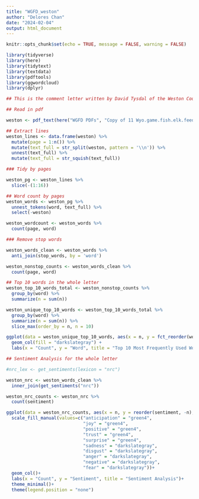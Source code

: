 ```yaml
---
title: "WGFD_weston"
author: "Delores Chan"
date: "2024-02-04"
output: html_document
---
```


```r
knitr::opts_chunk$set(echo = TRUE, message = FALSE, warning = FALSE)

library(tidyverse)
library(here)
library(tidytext)
library(textdata)
library(pdftools)
library(ggwordcloud)
library(dplyr)
```


```r
## This is the comment letter written by David Tysdal of the Weston County Natural Resource District for the WGFD request for comments and feedback on the Draft Elk Management Plan. 

## Read in pdf

weston <- pdf_text(here("WGFD PDFs", "Copy of 11 Wyo.game.fish.elk.feed.grounds.comment.letter - Caleb Carter, Tysdal.pdf"))
```


```r
## Extract lines
weston_lines <- data.frame(weston) %>% 
  mutate(page = 1:n()) %>%
  mutate(text_full = str_split(weston, pattern = '\\n')) %>% 
  unnest(text_full) %>% 
  mutate(text_full = str_squish(text_full))
```


```r
### Tidy by pages

weston_pg <- weston_lines %>% 
  slice(-(1:16))
```


```r
## Word count by pages
weston_words <- weston_pg %>% 
  unnest_tokens(word, text_full) %>% 
  select(-weston)

weston_wordcount <- weston_words %>% 
  count(page, word)
```


```r
### Remove stop words

weston_words_clean <- weston_words %>% 
  anti_join(stop_words, by = 'word')

weston_nonstop_counts <- weston_words_clean %>% 
  count(page, word)
```


```r
## Top 10 words in the whole letter
weston_top_10_words_total <- weston_nonstop_counts %>% 
  group_by(word) %>%
  summarize(n = sum(n))

weston_unique_top_10_words <- weston_top_10_words_total %>%
  group_by(word) %>%
  summarize(n = sum(n)) %>%
  slice_max(order_by = n, n = 10)

ggplot(data = weston_unique_top_10_words, aes(x = n, y = fct_reorder(word, n))) +
  geom_col(fill = "darkslategray") +
  labs(x = "Count", y = "Word", title = "Top 10 Most Frequently Used Words")
```

```r
## Sentiment Analysis for the whole letter

#nrc_lex <- get_sentiments(lexicon = "nrc")

weston_nrc <- weston_words_clean %>% 
  inner_join(get_sentiments("nrc"))

weston_nrc_counts <- weston_nrc %>% 
  count(sentiment)

ggplot(data = weston_nrc_counts, aes(x = n, y = reorder(sentiment, -n), fill = sentiment))+
  scale_fill_manual(values=c("anticipation" = "green4",
                             "joy" = "green4",
                             "positive" = "green4",
                             "trust" = "green4",
                             "surprise" = "green4",
                             "sadness" = "darkslategray",
                             "disgust" = "darkslategray",
                             "anger" = "darkslategray",
                             "negative" = "darkslategray",
                             "fear" = "darkslategray"))+
  geom_col()+
  labs(x = "Count", y = "Sentiment", title = "Sentiment Analysis")+
  theme_minimal()+
  theme(legend.position = "none")
```